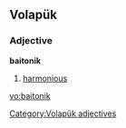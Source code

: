 ==Volapük==

===Adjective===
'''baitonik'''

# [[harmonious]]

[[Category:Volapük adjectives]]

[[vo:baitonik]]
